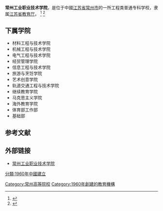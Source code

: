 {{高校
|name=常州工业职业技术学院
|image=
|logo=
|motto=
|rector=周大农
|type=公有
|established=1960年
|location=[[中华人民共和国|中华人民共和国]][[江苏省|江苏省]][[常州市|常州市]]
|students=12000余人
|staff=
|campus=
|address=江苏省常州武进区鸣新中路8号
|telephone=
|area=981亩
|sports=
|website=https://www.czili.edu.cn
}}
'''常州工业职业技术学院'''，是位于中國[[江苏省|江苏省]][[常州市|常州市]]的一所工程类普通专科学校，隶属[[江苏省教育厅|江苏省教育厅]]。
<ref>{{Cite web |url=http://www.czili.edu.cn/ |title=常州工业职业技术学院官网 |access-date=2018-04-19 |archive-date=2021-03-01 |archive-url=https://web.archive.org/web/20210301201931/http://www.czili.edu.cn/ }}</ref>
<ref>{{Cite web |url=http://www.czili.edu.cn/Item/9633.aspx |title=我校隆重举行二级学院成立大会 |access-date=2018-04-19 |archive-url=https://web.archive.org/web/20180419184117/http://www.czili.edu.cn/Item/9633.aspx |archive-date=2018-04-19 |dead-url=yes }}</ref>

==下属学院==
* 材料工程与技术学院
* 机械工程与技术学院
* 电气工程与技术学院
* 经贸管理学院
* 信息工程与技术学院
* 旅游与烹饪学院
* 艺术创意学院
* 轨道交通工程与技术学院
* 继续教育学院
* 马克思主义学院
* 海外教育学院
* 体育部工作部
* 基础部

==参考文献==
{{reflist}}
==外部链接==
*[http://www.czili.edu.cn/ 常州工业职业技术学院] {{Wayback|url=http://www.czili.edu.cn/ |date=20210301201931 }}

{{Univ-stub}}

{{江苏高等院校}}
[[Category:常州高等院校|Category:常州高等院校]]
[[Category:1960年創建的教育機構|Category:1960年創建的教育機構]]
[[分類:1960年中國建立|分類:1960年中國建立]]